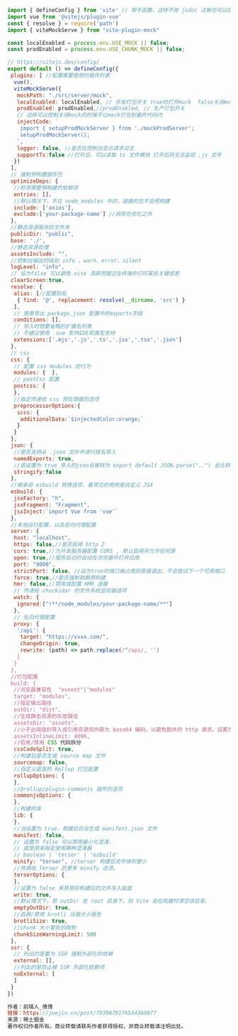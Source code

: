 ```js
import { defineConfig } from 'vite' // 帮手函数，这样不用 jsdoc 注解也可以获取类型提示
import vue from '@vitejs/plugin-vue'
const { resolve } = require('path')
import { viteMockServe } from "vite-plugin-mock"

const localEnabled = process.env.USE_MOCK || false;
const prodEnabled = process.env.USE_CHUNK_MOCK || false;

// https://vitejs.dev/config/
export default () => defineConfig({
 plugins: [ //配置需要使用的插件列表
  vue(),
  viteMockServe({
   mockPath: "./src/server/mock",
   localEnabled: localEnabled, // 开发打包开关 true时打开mock  false关闭mock
   prodEnabled: prodEnabled,//prodEnabled, // 生产打包开关
   // 这样可以控制关闭mock的时候不让mock打包到最终代码内
   injectCode: `
    import { setupProdMockServer } from './mockProdServer';
    setupProdMockServer();
   `,
   logger: false, //是否在控制台显示请求日志
   supportTs:false //打开后，可以读取 ts 文件模块 打开后将无法监视 .js 文件
  })
 ],
 // 强制预构建插件包
 optimizeDeps: {
  //检测需要预构建的依赖项
  entries: [],
  //默认情况下，不在 node_modules 中的，链接的包不会预构建
  include: ['axios'],
  exclude:['your-package-name'] //排除在优化之外
 },
 //静态资源服务的文件夹
 publicDir: "public",
 base: './',
 //静态资源处理
 assetsInclude: "",
 //控制台输出的级别 info 、warn、error、silent
 logLevel: "info",
 // 设为false 可以避免 vite 清屏而错过在终端中打印某些关键信息
 clearScreen:true,
 resolve: {
  alias: [//配置别名
   { find: '@', replacement: resolve(__dirname, 'src') }
  ],
  // 情景导出 package.json 配置中的exports字段
  conditions: [],
  // 导入时想要省略的扩展名列表
  // 不建议使用 .vue 影响IDE和类型支持
  extensions:['.mjs','.js','.ts','.jsx','.tsx','.json']  
 },
 // css
 css: {
  // 配置 css modules 的行为
  modules: {  },
  // postCss 配置
  postcss: {
  },
  //指定传递给 css 预处理器的选项
  preprocessorOptions:{
   scss: {
    additionalData:`$injectedColor:orange;`
   }
  }
 },
 json: {
  //是否支持从 .json 文件中进行按名导入
  namedExports: true,
  //若设置为 true 导入的json会被转为 export default JSON.parse("..") 会比转译成对象字面量性能更好
  stringify:false
 },
 //继承自 esbuild 转换选项，最常见的用例是自定义 JSX
 esbuild: {
  jsxFactory: "h",
  jsxFragment: "Fragment",
  jsxInject:`import Vue from 'vue'`
 },
 //本地运行配置，以及反向代理配置
 server: {
  host: "localhost",
  https: false,//是否启用 http 2
  cors: true,//为开发服务器配置 CORS , 默认启用并允许任何源
  open: true,//服务启动时自动在浏览器中打开应用
  port: "9000",
  strictPort: false, //设为true时端口被占用则直接退出，不会尝试下一个可用端口
  force: true,//是否强制依赖预构建
  hmr: false,//禁用或配置 HMR 连接
  // 传递给 chockidar 的文件系统监视器选项
  watch: {
   ignored:["!**/node_modules/your-package-name/**"]
  },
  // 反向代理配置
  proxy: { 
   '/api': {
    target: "https://xxxx.com/",
    changeOrigin: true,
    rewrite: (path) => path.replace(/^/api/, '')
   }
  }
 },
 //打包配置
 build: {
  //浏览器兼容性  "esnext"|"modules"
  target: "modules",
  //指定输出路径
  outDir: "dist",
  //生成静态资源的存放路径
  assetsDir: "assets",
  //小于此阈值的导入或引用资源将内联为 base64 编码，以避免额外的 http 请求。设置为 0 可以完全禁用此项
  assetsInlineLimit: 4096,
  //启用/禁用 CSS 代码拆分
  cssCodeSplit: true,
  //构建后是否生成 source map 文件
  sourcemap: false,
  //自定义底层的 Rollup 打包配置
  rollupOptions: {
  },
  //@rollup/plugin-commonjs 插件的选项
  commonjsOptions: {
  },
  //构建的库
  lib: {
  },
  //当设置为 true，构建后将会生成 manifest.json 文件
  manifest: false,
  // 设置为 false 可以禁用最小化混淆，
  // 或是用来指定使用哪种混淆器
  // boolean | 'terser' | 'esbuild'
  minify: "terser", //terser 构建后文件体积更小
  //传递给 Terser 的更多 minify 选项。
  terserOptions: {
  },
  //设置为 false 来禁用将构建后的文件写入磁盘
  write: true,
  //默认情况下，若 outDir 在 root 目录下，则 Vite 会在构建时清空该目录。
  emptyOutDir: true,
  //启用/禁用 brotli 压缩大小报告
  brotliSize: true,
  //chunk 大小警告的限制
  chunkSizeWarningLimit: 500
 },
 ssr: {
  // 列出的是要为 SSR 强制外部化的依赖
  external: [],
  //列出的是防止被 SSR 外部化依赖项
  noExternal: [
  ]
 }
})

作者：前端人_倩倩
链接：https://juejin.cn/post/7039879176534360077
来源：稀土掘金
著作权归作者所有。商业转载请联系作者获得授权，非商业转载请注明出处。
```